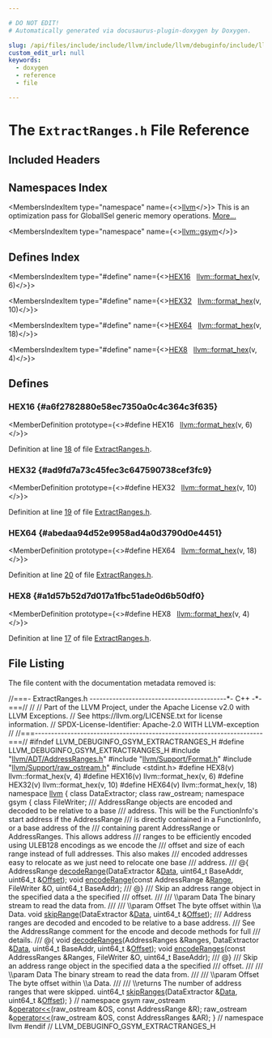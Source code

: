 ```yaml
---

# DO NOT EDIT!
# Automatically generated via docusaurus-plugin-doxygen by Doxygen.

slug: /api/files/include/include/llvm/include/llvm/debuginfo/include/llvm/debuginfo/gsym/extractranges-h
custom_edit_url: null
keywords:
  - doxygen
  - reference
  - file

---
```





# The `ExtractRanges.h` File Reference

<DoxygenPage pluginConfig={pluginConfig}>



## Included Headers

<IncludesList>
<IncludesListItem
  filePath="llvm/ADT/AddressRanges.h"
  permalink="/docs/api/files/include/include/llvm/include/llvm/adt/addressranges-h"
  isLocal="true" />
<IncludesListItem
  filePath="llvm/Support/Format.h"
  permalink="/docs/api/files/include/include/llvm/include/llvm/support/format-h"
  isLocal="true" />
<IncludesListItem
  filePath="llvm/Support/raw_ostream.h"
  permalink="/docs/api/files/include/include/llvm/include/llvm/support/raw-ostream-h"
  isLocal="true" />
<IncludesListItem
  filePath="stdint.h"
  permalink=""
  isLocal="false" />
</IncludesList>

## Namespaces Index

<MembersIndex>

<MembersIndexItem
  type="namespace"
  name={<><a href="/docs/api/namespaces/llvm">llvm</a></>}>
This is an optimization pass for GlobalISel generic memory operations. <a href="/docs/api/namespaces/llvm/#details">More...</a>
</MembersIndexItem>

<MembersIndexItem
  type="namespace"
  name={<><a href="/docs/api/namespaces/llvm/gsym">llvm::gsym</a></>}>
</MembersIndexItem>

</MembersIndex>

## Defines Index

<MembersIndex>

<MembersIndexItem
  type="#define"
  name={<><a href="#a6f2782880e58ec7350a0c4c364c3f635">HEX16</a>&nbsp;&nbsp;&nbsp;<a href="/docs/api/namespaces/llvm/#a90c017a4d672e046b7e98f67edf082ec">llvm::format&#95;hex</a>(v, 6)</>}>
</MembersIndexItem>

<MembersIndexItem
  type="#define"
  name={<><a href="#ad9fd7a73c45fec3c647590738cef3fc9">HEX32</a>&nbsp;&nbsp;&nbsp;<a href="/docs/api/namespaces/llvm/#a90c017a4d672e046b7e98f67edf082ec">llvm::format&#95;hex</a>(v, 10)</>}>
</MembersIndexItem>

<MembersIndexItem
  type="#define"
  name={<><a href="#abedaa94d52e9958ad4a0d3790d0e4451">HEX64</a>&nbsp;&nbsp;&nbsp;<a href="/docs/api/namespaces/llvm/#a90c017a4d672e046b7e98f67edf082ec">llvm::format&#95;hex</a>(v, 18)</>}>
</MembersIndexItem>

<MembersIndexItem
  type="#define"
  name={<><a href="#a1d57b52d7d017a1fbc51ade0d6b50df0">HEX8</a>&nbsp;&nbsp;&nbsp;<a href="/docs/api/namespaces/llvm/#a90c017a4d672e046b7e98f67edf082ec">llvm::format&#95;hex</a>(v, 4)</>}>
</MembersIndexItem>

</MembersIndex>


<SectionDefinition>

## Defines

### HEX16 {#a6f2782880e58ec7350a0c4c364c3f635}

<MemberDefinition
  prototype={<>#define HEX16&nbsp;&nbsp;&nbsp;<a href="/docs/api/namespaces/llvm/#a90c017a4d672e046b7e98f67edf082ec">llvm::format&#95;hex</a>(v, 6)</>}>

Definition at line <a href="#l00018">18</a> of file <a href="/docs/api/files/include/include/llvm/include/llvm/debuginfo/include/llvm/debuginfo/gsym/extractranges-h">ExtractRanges.h</a>.
</MemberDefinition>

### HEX32 {#ad9fd7a73c45fec3c647590738cef3fc9}

<MemberDefinition
  prototype={<>#define HEX32&nbsp;&nbsp;&nbsp;<a href="/docs/api/namespaces/llvm/#a90c017a4d672e046b7e98f67edf082ec">llvm::format&#95;hex</a>(v, 10)</>}>

Definition at line <a href="#l00019">19</a> of file <a href="/docs/api/files/include/include/llvm/include/llvm/debuginfo/include/llvm/debuginfo/gsym/extractranges-h">ExtractRanges.h</a>.
</MemberDefinition>

### HEX64 {#abedaa94d52e9958ad4a0d3790d0e4451}

<MemberDefinition
  prototype={<>#define HEX64&nbsp;&nbsp;&nbsp;<a href="/docs/api/namespaces/llvm/#a90c017a4d672e046b7e98f67edf082ec">llvm::format&#95;hex</a>(v, 18)</>}>

Definition at line <a href="#l00020">20</a> of file <a href="/docs/api/files/include/include/llvm/include/llvm/debuginfo/include/llvm/debuginfo/gsym/extractranges-h">ExtractRanges.h</a>.
</MemberDefinition>

### HEX8 {#a1d57b52d7d017a1fbc51ade0d6b50df0}

<MemberDefinition
  prototype={<>#define HEX8&nbsp;&nbsp;&nbsp;<a href="/docs/api/namespaces/llvm/#a90c017a4d672e046b7e98f67edf082ec">llvm::format&#95;hex</a>(v, 4)</>}>

Definition at line <a href="#l00017">17</a> of file <a href="/docs/api/files/include/include/llvm/include/llvm/debuginfo/include/llvm/debuginfo/gsym/extractranges-h">ExtractRanges.h</a>.
</MemberDefinition>

</SectionDefinition>

## File Listing

The file content with the documentation metadata removed is:

<ProgramListing>

<Link id="l00001" /><CodeLine lineNumber="1"><span class="doxyHighlightComment">//===- ExtractRanges.h ------------------------------------------&#42;- C++ -&#42;-===//</span></CodeLine>
<Link id="l00002" /><CodeLine lineNumber="2"><span class="doxyHighlightComment">//</span></CodeLine>
<Link id="l00003" /><CodeLine lineNumber="3"><span class="doxyHighlightComment">// Part of the LLVM Project, under the Apache License v2.0 with LLVM Exceptions.</span></CodeLine>
<Link id="l00004" /><CodeLine lineNumber="4"><span class="doxyHighlightComment">// See https://llvm.org/LICENSE.txt for license information.</span></CodeLine>
<Link id="l00005" /><CodeLine lineNumber="5"><span class="doxyHighlightComment">// SPDX-License-Identifier: Apache-2.0 WITH LLVM-exception</span></CodeLine>
<Link id="l00006" /><CodeLine lineNumber="6"><span class="doxyHighlightComment">//</span></CodeLine>
<Link id="l00007" /><CodeLine lineNumber="7"><span class="doxyHighlightComment">//===----------------------------------------------------------------------===//</span></CodeLine>
<Link id="l00008" /><CodeLine lineNumber="8"></CodeLine>
<Link id="l00009" /><CodeLine lineNumber="9"><span class="doxyHighlightPreprocessor">#ifndef LLVM&#95;DEBUGINFO&#95;GSYM&#95;EXTRACTRANGES&#95;H</span></CodeLine>
<Link id="l00010" /><CodeLine lineNumber="10"><span class="doxyHighlightPreprocessor">#define LLVM&#95;DEBUGINFO&#95;GSYM&#95;EXTRACTRANGES&#95;H</span></CodeLine>
<Link id="l00011" /><CodeLine lineNumber="11"></CodeLine>
<Link id="l00012" /><CodeLine lineNumber="12"><span class="doxyHighlightPreprocessor">#include &quot;<a href="/docs/api/files/include/include/llvm/include/llvm/adt/addressranges-h">llvm/ADT/AddressRanges.h</a>&quot;</span></CodeLine>
<Link id="l00013" /><CodeLine lineNumber="13"><span class="doxyHighlightPreprocessor">#include &quot;<a href="/docs/api/files/include/include/llvm/include/llvm/support/format-h">llvm/Support/Format.h</a>&quot;</span></CodeLine>
<Link id="l00014" /><CodeLine lineNumber="14"><span class="doxyHighlightPreprocessor">#include &quot;<a href="/docs/api/files/include/include/llvm/include/llvm/support/raw-ostream-h">llvm/Support/raw&#95;ostream.h</a>&quot;</span></CodeLine>
<Link id="l00015" /><CodeLine lineNumber="15"><span class="doxyHighlightPreprocessor">#include &lt;stdint.h&gt;</span></CodeLine>
<Link id="l00016" /><CodeLine lineNumber="16"></CodeLine>
<Link id="l00017" /><CodeLine lineNumber="17" lineLink="#a1d57b52d7d017a1fbc51ade0d6b50df0"><span class="doxyHighlightPreprocessor">#define HEX8(v) llvm::format&#95;hex(v, 4)</span></CodeLine>
<Link id="l00018" /><CodeLine lineNumber="18" lineLink="#a6f2782880e58ec7350a0c4c364c3f635"><span class="doxyHighlightPreprocessor">#define HEX16(v) llvm::format&#95;hex(v, 6)</span></CodeLine>
<Link id="l00019" /><CodeLine lineNumber="19" lineLink="#ad9fd7a73c45fec3c647590738cef3fc9"><span class="doxyHighlightPreprocessor">#define HEX32(v) llvm::format&#95;hex(v, 10)</span></CodeLine>
<Link id="l00020" /><CodeLine lineNumber="20" lineLink="#abedaa94d52e9958ad4a0d3790d0e4451"><span class="doxyHighlightPreprocessor">#define HEX64(v) llvm::format&#95;hex(v, 18)</span></CodeLine>
<Link id="l00021" /><CodeLine lineNumber="21"></CodeLine>
<Link id="l00022" /><CodeLine lineNumber="22"><span class="doxyHighlightKeyword">namespace </span><span class="doxyHighlight"><a href="/docs/api/namespaces/llvm">llvm</a> &#123;</span></CodeLine>
<Link id="l00023" /><CodeLine lineNumber="23"><span class="doxyHighlightKeyword">class </span><span class="doxyHighlight">DataExtractor;</span></CodeLine>
<Link id="l00024" /><CodeLine lineNumber="24"><span class="doxyHighlightKeyword">class </span><span class="doxyHighlight">raw&#95;ostream;</span></CodeLine>
<Link id="l00025" /><CodeLine lineNumber="25"></CodeLine>
<Link id="l00026" /><CodeLine lineNumber="26"><span class="doxyHighlightKeyword">namespace </span><span class="doxyHighlight">gsym &#123;</span></CodeLine>
<Link id="l00027" /><CodeLine lineNumber="27"></CodeLine>
<Link id="l00028" /><CodeLine lineNumber="28"><span class="doxyHighlightKeyword">class </span><span class="doxyHighlight">FileWriter;</span></CodeLine>
<Link id="l00029" /><CodeLine lineNumber="29"></CodeLine>
<Link id="l00030" /><CodeLine lineNumber="30"><span class="doxyHighlightComment">/// AddressRange objects are encoded and decoded to be relative to a base</span></CodeLine>
<Link id="l00031" /><CodeLine lineNumber="31"><span class="doxyHighlightComment">/// address. This will be the FunctionInfo&#39;s start address if the AddressRange</span></CodeLine>
<Link id="l00032" /><CodeLine lineNumber="32"><span class="doxyHighlightComment">/// is directly contained in a FunctionInfo, or a base address of the</span></CodeLine>
<Link id="l00033" /><CodeLine lineNumber="33"><span class="doxyHighlightComment">/// containing parent AddressRange or AddressRanges. This allows address</span></CodeLine>
<Link id="l00034" /><CodeLine lineNumber="34"><span class="doxyHighlightComment">/// ranges to be efficiently encoded using ULEB128 encodings as we encode the</span></CodeLine>
<Link id="l00035" /><CodeLine lineNumber="35"><span class="doxyHighlightComment">/// offset and size of each range instead of full addresses. This also makes</span></CodeLine>
<Link id="l00036" /><CodeLine lineNumber="36"><span class="doxyHighlightComment">/// encoded addresses easy to relocate as we just need to relocate one base</span></CodeLine>
<Link id="l00037" /><CodeLine lineNumber="37"><span class="doxyHighlightComment">/// address.</span></CodeLine>
<Link id="l00038" /><CodeLine lineNumber="38"><span class="doxyHighlightComment">/// @&#123;</span></CodeLine>
<Link id="l00039" /><CodeLine lineNumber="39"><span class="doxyHighlight">AddressRange <a href="/docs/api/namespaces/llvm/gsym/#a0c0499e91b2ffe8a47e385d0ec63d293">decodeRange</a>(DataExtractor &amp;<a href="/docs/api/namespaces/llvm/#aa20539e89704d20b98b97e9c3feac934">Data</a>, uint64&#95;t BaseAddr,</span></CodeLine>
<Link id="l00040" /><CodeLine lineNumber="40"><span class="doxyHighlight">                         uint64&#95;t &amp;<a href="/docs/api/namespaces/llvm/#a05f5b9a11bdcc5feba62899f95dcf878a3134224cba2545bc57954d3b072aebb4">Offset</a>);</span></CodeLine>
<Link id="l00041" /><CodeLine lineNumber="41"><span class="doxyHighlightKeywordType">void</span><span class="doxyHighlight"> <a href="/docs/api/namespaces/llvm/gsym/#aae0fb6ac4ef14777e86b4e79350ae013">encodeRange</a>(</span><span class="doxyHighlightKeyword">const</span><span class="doxyHighlight"> AddressRange &amp;<a href="/docs/api/files/lib/lib/target/lib/target/nvptx/nvvmintrrange-cpp/#a34bd74317e3f04bfc4318c2d1a470877">Range</a>, FileWriter &amp;O, uint64&#95;t BaseAddr);</span></CodeLine>
<Link id="l00042" /><CodeLine lineNumber="42"><span class="doxyHighlightComment">/// @&#125;</span></CodeLine>
<Link id="l00043" /><CodeLine lineNumber="43"></CodeLine>
<Link id="l00044" /><CodeLine lineNumber="44"><span class="doxyHighlightComment">/// Skip an address range object in the specified data a the specified</span></CodeLine>
<Link id="l00045" /><CodeLine lineNumber="45"><span class="doxyHighlightComment">/// offset.</span></CodeLine>
<Link id="l00046" /><CodeLine lineNumber="46"><span class="doxyHighlightComment">///</span></CodeLine>
<Link id="l00047" /><CodeLine lineNumber="47"><span class="doxyHighlightComment">/// \\param Data The binary stream to read the data from.</span></CodeLine>
<Link id="l00048" /><CodeLine lineNumber="48"><span class="doxyHighlightComment">///</span></CodeLine>
<Link id="l00049" /><CodeLine lineNumber="49"><span class="doxyHighlightComment">/// \\param Offset The byte offset within \\a Data.</span></CodeLine>
<Link id="l00050" /><CodeLine lineNumber="50"><span class="doxyHighlightKeywordType">void</span><span class="doxyHighlight"> <a href="/docs/api/namespaces/llvm/gsym/#ab9300a0d565311c1e9b0ecd92d6a9950">skipRange</a>(DataExtractor &amp;<a href="/docs/api/namespaces/llvm/#aa20539e89704d20b98b97e9c3feac934">Data</a>, uint64&#95;t &amp;<a href="/docs/api/namespaces/llvm/#a05f5b9a11bdcc5feba62899f95dcf878a3134224cba2545bc57954d3b072aebb4">Offset</a>);</span></CodeLine>
<Link id="l00051" /><CodeLine lineNumber="51"></CodeLine>
<Link id="l00052" /><CodeLine lineNumber="52"><span class="doxyHighlightComment">/// Address ranges are decoded and encoded to be relative to a base address.</span></CodeLine>
<Link id="l00053" /><CodeLine lineNumber="53"><span class="doxyHighlightComment">/// See the AddressRange comment for the encode and decode methods for full</span></CodeLine>
<Link id="l00054" /><CodeLine lineNumber="54"><span class="doxyHighlightComment">/// details.</span></CodeLine>
<Link id="l00055" /><CodeLine lineNumber="55"><span class="doxyHighlightComment">/// @&#123;</span></CodeLine>
<Link id="l00056" /><CodeLine lineNumber="56"><span class="doxyHighlightKeywordType">void</span><span class="doxyHighlight"> <a href="/docs/api/namespaces/llvm/gsym/#a633a66f4b93fb7bdf56cac67cd76ffd5">decodeRanges</a>(AddressRanges &amp;Ranges, DataExtractor &amp;<a href="/docs/api/namespaces/llvm/#aa20539e89704d20b98b97e9c3feac934">Data</a>, uint64&#95;t BaseAddr,</span></CodeLine>
<Link id="l00057" /><CodeLine lineNumber="57"><span class="doxyHighlight">                  uint64&#95;t &amp;<a href="/docs/api/namespaces/llvm/#a05f5b9a11bdcc5feba62899f95dcf878a3134224cba2545bc57954d3b072aebb4">Offset</a>);</span></CodeLine>
<Link id="l00058" /><CodeLine lineNumber="58"><span class="doxyHighlightKeywordType">void</span><span class="doxyHighlight"> <a href="/docs/api/namespaces/llvm/gsym/#a1457a01526b6335c882eccf768d2359b">encodeRanges</a>(</span><span class="doxyHighlightKeyword">const</span><span class="doxyHighlight"> AddressRanges &amp;Ranges, FileWriter &amp;O,</span></CodeLine>
<Link id="l00059" /><CodeLine lineNumber="59"><span class="doxyHighlight">                  uint64&#95;t BaseAddr);</span></CodeLine>
<Link id="l00060" /><CodeLine lineNumber="60"><span class="doxyHighlightComment">/// @&#125;</span></CodeLine>
<Link id="l00061" /><CodeLine lineNumber="61"></CodeLine>
<Link id="l00062" /><CodeLine lineNumber="62"><span class="doxyHighlightComment">/// Skip an address range object in the specified data a the specified</span></CodeLine>
<Link id="l00063" /><CodeLine lineNumber="63"><span class="doxyHighlightComment">/// offset.</span></CodeLine>
<Link id="l00064" /><CodeLine lineNumber="64"><span class="doxyHighlightComment">///</span></CodeLine>
<Link id="l00065" /><CodeLine lineNumber="65"><span class="doxyHighlightComment">/// \\param Data The binary stream to read the data from.</span></CodeLine>
<Link id="l00066" /><CodeLine lineNumber="66"><span class="doxyHighlightComment">///</span></CodeLine>
<Link id="l00067" /><CodeLine lineNumber="67"><span class="doxyHighlightComment">/// \\param Offset The byte offset within \\a Data.</span></CodeLine>
<Link id="l00068" /><CodeLine lineNumber="68"><span class="doxyHighlightComment">///</span></CodeLine>
<Link id="l00069" /><CodeLine lineNumber="69"><span class="doxyHighlightComment">/// \\returns The number of address ranges that were skipped.</span></CodeLine>
<Link id="l00070" /><CodeLine lineNumber="70"><span class="doxyHighlight">uint64&#95;t <a href="/docs/api/namespaces/llvm/gsym/#a737818489808bd60446fcf82c7946f5e">skipRanges</a>(DataExtractor &amp;<a href="/docs/api/namespaces/llvm/#aa20539e89704d20b98b97e9c3feac934">Data</a>, uint64&#95;t &amp;<a href="/docs/api/namespaces/llvm/#a05f5b9a11bdcc5feba62899f95dcf878a3134224cba2545bc57954d3b072aebb4">Offset</a>);</span></CodeLine>
<Link id="l00071" /><CodeLine lineNumber="71"></CodeLine>
<Link id="l00072" /><CodeLine lineNumber="72"><span class="doxyHighlight">&#125; </span><span class="doxyHighlightComment">// namespace gsym</span></CodeLine>
<Link id="l00073" /><CodeLine lineNumber="73"></CodeLine>
<Link id="l00074" /><CodeLine lineNumber="74"><span class="doxyHighlight">raw&#95;ostream &amp;<a href="/docs/api/namespaces/llvm/#ab89f1db02887aa569176f0e29622eb47">operator&lt;&lt;</a>(raw&#95;ostream &amp;OS, </span><span class="doxyHighlightKeyword">const</span><span class="doxyHighlight"> AddressRange &amp;R);</span></CodeLine>
<Link id="l00075" /><CodeLine lineNumber="75"></CodeLine>
<Link id="l00076" /><CodeLine lineNumber="76"><span class="doxyHighlight">raw&#95;ostream &amp;<a href="/docs/api/namespaces/llvm/#ab89f1db02887aa569176f0e29622eb47">operator&lt;&lt;</a>(raw&#95;ostream &amp;OS, </span><span class="doxyHighlightKeyword">const</span><span class="doxyHighlight"> AddressRanges &amp;AR);</span></CodeLine>
<Link id="l00077" /><CodeLine lineNumber="77"></CodeLine>
<Link id="l00078" /><CodeLine lineNumber="78"><span class="doxyHighlight">&#125; </span><span class="doxyHighlightComment">// namespace llvm</span></CodeLine>
<Link id="l00079" /><CodeLine lineNumber="79"></CodeLine>
<Link id="l00080" /><CodeLine lineNumber="80"><span class="doxyHighlightPreprocessor">#endif </span><span class="doxyHighlightComment">// LLVM&#95;DEBUGINFO&#95;GSYM&#95;EXTRACTRANGES&#95;H</span></CodeLine>

</ProgramListing>


</DoxygenPage>
